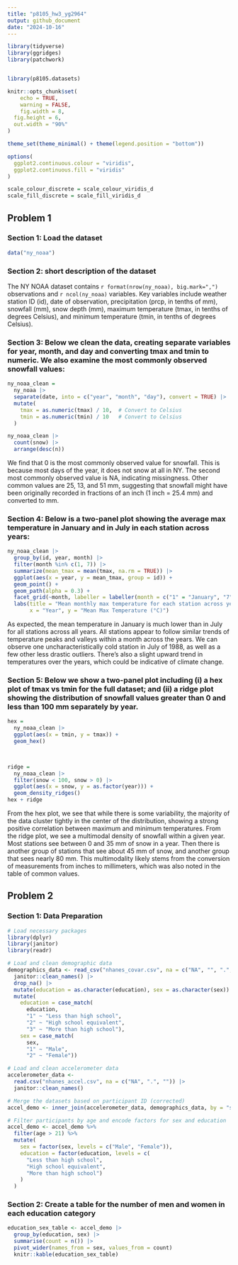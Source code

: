 ```yaml
---
title: "p8105_hw3_yg2964"
output: github_document
date: "2024-10-16"
---
```

```r
library(tidyverse)
library(ggridges)
library(patchwork)


library(p8105.datasets)

knitr::opts_chunk$set(
	echo = TRUE,
	warning = FALSE,
	fig.width = 8, 
  fig.height = 6,
  out.width = "90%"
)

theme_set(theme_minimal() + theme(legend.position = "bottom"))

options(
  ggplot2.continuous.colour = "viridis",
  ggplot2.continuous.fill = "viridis"
)

scale_colour_discrete = scale_colour_viridis_d
scale_fill_discrete = scale_fill_viridis_d
```

## Problem 1
### Section 1: Load the dataset

```r
data("ny_noaa")
```

### Section 2: short description of the dataset
The NY NOAA dataset contains `r format(nrow(ny_noaa), big.mark=",")` observations and `r ncol(ny_noaa)` variables. Key variables include weather station ID (id), date of observation, precipitation (prcp, in tenths of mm), snowfall (mm), snow depth (mm), maximum temperature (tmax, in tenths of degrees Celsius), and minimum temperature (tmin, in tenths of degrees Celsius).

### Section 3: Below we clean the data, creating separate variables for year, month, and day and converting tmax and tmin to numeric. We also examine the most commonly observed snowfall values:
```r
ny_noaa_clean = 
  ny_noaa |> 
  separate(date, into = c("year", "month", "day"), convert = TRUE) |> 
  mutate(
    tmax = as.numeric(tmax) / 10,  # Convert to Celsius
    tmin = as.numeric(tmin) / 10   # Convert to Celsius
  )

ny_noaa_clean |> 
  count(snow) |> 
  arrange(desc(n))
```

We find that 0 is the most commonly observed value for snowfall. This is because most days of the year, it does not snow at all in NY. The second most commonly observed value is NA, indicating missingness. Other common values are 25, 13, and 51 mm, suggesting that snowfall might have been originally recorded in fractions of an inch (1 inch = 25.4 mm) and converted to mm.

### Section 4: Below is a two-panel plot showing the average max temperature in January and in July in each station across years:
```r
ny_noaa_clean |> 
  group_by(id, year, month) |> 
  filter(month %in% c(1, 7)) |> 
  summarize(mean_tmax = mean(tmax, na.rm = TRUE)) |> 
  ggplot(aes(x = year, y = mean_tmax, group = id)) + 
  geom_point() + 
  geom_path(alpha = 0.3) +
  facet_grid(~month, labeller = labeller(month = c("1" = "January", "7" = "July"))) +
  labs(title = "Mean monthly max temperature for each station across years",
       x = "Year", y = "Mean Max Temperature (°C)")
```
As expected, the mean temperature in January is much lower than in July for all stations across all years. All stations appear to follow similar trends of temperature peaks and valleys within a month across the years. We can observe one uncharacteristically cold station in July of 1988, as well as a few other less drastic outliers. There's also a slight upward trend in temperatures over the years, which could be indicative of climate change.

### Section 5: Below we show a two-panel plot including (i) a hex plot of tmax vs tmin for the full dataset; and (ii) a ridge plot showing the distribution of snowfall values greater than 0 and less than 100 mm separately by year.

```r
hex = 
  ny_noaa_clean |>  
  ggplot(aes(x = tmin, y = tmax)) + 
  geom_hex()
  


ridge = 
  ny_noaa_clean |> 
  filter(snow < 100, snow > 0) |> 
  ggplot(aes(x = snow, y = as.factor(year))) + 
  geom_density_ridges()
hex + ridge
```

From the hex plot, we see that while there is some variability, the majority of the data cluster tightly in the center of the distribution, showing a strong positive correlation between maximum and minimum temperatures. 
From the ridge plot, we see a multimodal density of snowfall within a given year. Most stations see between 0 and 35 mm of snow in a year. Then there is another group of stations that see about 45 mm of snow, and another group that sees nearly 80 mm. This multimodality likely stems from the conversion of measurements from inches to millimeters, which was also noted in the table of common values.

## Problem 2
### Section 1:  Data Preparation

```r
# Load necessary packages
library(dplyr)
library(janitor)
library(readr)

# Load and clean demographic data
demographics_data <- read_csv("nhanes_covar.csv", na = c("NA", "", ".", " "), skip = 4) |> 
  janitor::clean_names() |> 
  drop_na() |> 
  mutate(education = as.character(education), sex = as.character(sex)) |> 
  mutate(
    education = case_match(
      education,
      "1" ~ "Less than high school",
      "2" ~ "High school equivalent",
      "3" ~ "More than high school"),
    sex = case_match(
      sex,
      "1" ~ "Male",
      "2" ~ "Female"))

# Load and clean accelerometer data
accelerometer_data <- 
  read.csv("nhanes_accel.csv", na = c("NA", ".", "")) |> 
  janitor::clean_names()

# Merge the datasets based on participant ID (corrected)
accel_demo <- inner_join(accelerometer_data, demographics_data, by = "seqn")

# Filter participants by age and encode factors for sex and education
accel_demo <- accel_demo %>%
  filter(age > 21) %>%
  mutate(
    sex = factor(sex, levels = c("Male", "Female")),
    education = factor(education, levels = c(
      "Less than high school", 
      "High school equivalent", 
      "More than high school")
    )
  )
```


### Section 2: Create a table for the number of men and women in each education category
```r
education_sex_table <- accel_demo |> 
  group_by(education, sex) |> 
  summarise(count = n()) |> 
  pivot_wider(names_from = sex, values_from = count)
  knitr::kable(education_sex_table)
```

